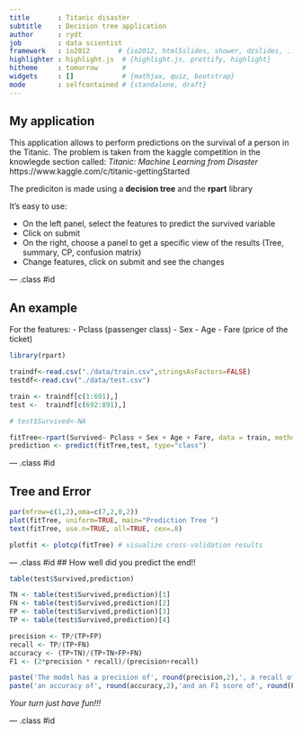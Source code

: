 ```yaml
---
title       : Titanic disaster 
subtitle    : Decision tree application 
author      : rydt
job         : data scientist
framework   : io2012       # {io2012, html5slides, shower, dzslides, ...}
highlighter : highlight.js  # {highlight.js, prettify, highlight}
hitheme     : tomorrow      # 
widgets     : []            # {mathjax, quiz, bootstrap}
mode        : selfcontained # {standalone, draft}
---
```


## My application
This application allows to perform predictions on the survival of a person in the Titanic. The problem is taken from the kaggle competition in the knowlegde section called: *Titanic: Machine Learning from Disaster* https://www.kaggle.com/c/titanic-gettingStarted

The prediciton is made using a **decision tree** and the **rpart** library

It's easy to use:

- On the left panel, select the features to predict the survived variable 
- Click on submit
- On the right, choose a panel to get a specific view of the results (Tree, summary, CP, confusion matrix)
- Change features, click on submit and see the changes

--- .class #id 

## An example
For the features:
- Pclass (passenger class)
- Sex
- Age
- Fare (price of the ticket)
```r
library(rpart)

traindf<-read.csv("./data/train.csv",stringsAsFactors=FALSE)
testdf<-read.csv("./data/test.csv")

train <- traindf[c(1:691),]
test <-  traindf[c(692:891),]

# test$Survived<-NA
```

```r
fitTree<-rpart(Survived~ Pclass + Sex + Age + Fare, data = train, method="class")
prediction <- predict(fitTree,test, type="class")

```

--- .class #id 


## Tree and Error
```r
par(mfrow=c(1,2),oma=c(7,2,0,2))
plot(fitTree, uniform=TRUE, main="Prediction Tree ")
text(fitTree, use.n=TRUE, all=TRUE, cex=.8)

plotfit <- plotcp(fitTree) # visualize cross-validation results
```

--- .class #id 
## How well did you predict the end!!
```r
table(test$Survived,prediction)
```

```r
TN <- table(test$Survived,prediction)[1]
FN <- table(test$Survived,prediction)[2] 
FP <- table(test$Survived,prediction)[3]
TP <- table(test$Survived,prediction)[4]
```

```r
precision <- TP/(TP+FP)
recall <- TP/(TP+FN)
accuracy <- (TP+TN)/(TP+TN+FP+FN)
F1 <- (2*precision * recall)/(precision+recall)
```

```r
paste('The model has a precision of', round(precision,2),', a recall of', round(recall,2))
paste('an accuracy of', round(accuracy,2),'and an F1 score of', round(F1,2))
```

*Your turn just have fun!!!*

--- .class #id 

